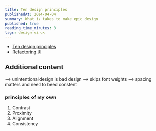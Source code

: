 ```yaml
---
title: Ten design principles
publishedAt: 2024-04-04
summary: What is takes to make epic design
published: true
reading_time_minutes: 3
tags: design ui ux
---
```


- <a target="_blank" href="https://tenprinciples.design/">
    Ten design principles
  </a>

- <a target="_blank" href="https://www.refactoringui.com/">
    Refactoring UI
  </a>

## Additional content

--> unintentional design is bad design
--> skips font weights
--> spacing matters and need to beed constent

### principles of my own

1. Contrast
2. Proximity
3. Alignment
4. Consistency

